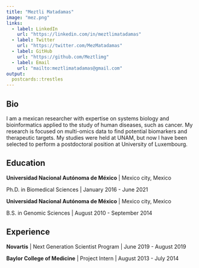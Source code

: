 ```yaml
---
title: "Meztli Matadamas"
image: "mez.png"
links:
  - label: LinkedIn
    url: "https://linkedin.com/in/meztlimatadamas"
  - label: Twitter
    url: "https://twitter.com/MezMatadamas"
  - label: GitHub
    url: "https://github.com/Meztlimg"
  - label: Email
    url: "mailto:meztlimatadamas@gmail.com"
output:
  postcards::trestles
---
```

 
## Bio

I am a mexican researcher with expertise on systems biology and bioinformatics 
applied to the study of human diseases, such as cancer. My research is focused
on multi-omics data to find potential biomarkers and therapeutic targets. 
My studies were held at UNAM, but now I have been selected to perform a
postdoctoral position at University of Luxembourg. 

## Education

**Universidad Nacional Autónoma de México** | Mexico city, Mexico

Ph.D. in Biomedical Sciences | January 2016 - June 2021

**Universidad Nacional Autónoma de México** | Mexico city, Mexico

B.S. in Genomic Sciences | August 2010 - September 2014

## Experience

**Novartis** | Next Generation Scientist Program | June 2019 - August 2019

**Baylor College of Medicine** | Project Intern | August 2013 - July 2014
